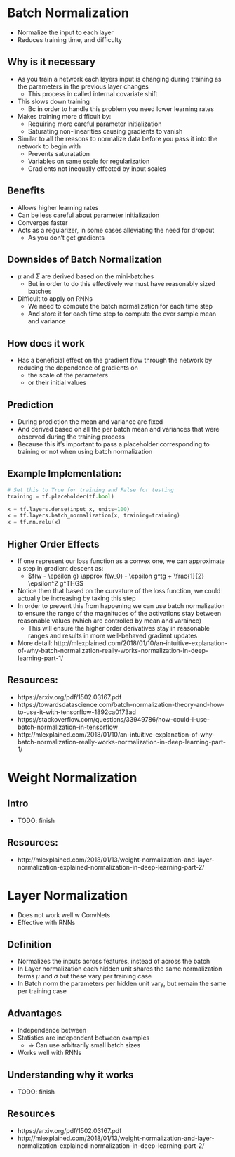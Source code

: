 # Batch Normalization
- Normalize the input to each layer
- Reduces training time, and difficulty

## Why is it necessary
- As you train a network each layers input is changing during training as the parameters in the previous layer changes
    - This process in called internal covariate shift
- This slows down training
    - Bc in order to handle this problem you need lower learning rates
- Makes training more difficult by:
    - Requiring more careful parameter initialization
    - Saturating non-linearities causing gradients to vanish
- Similar to all the reasons to normalize data before you pass it into the network to begin with
    - Prevents saturatation
    - Variables on same scale for regularization
    - Gradients not inequally effected by input scales

## Benefits
- Allows higher learning rates
- Can be less careful about parameter initialization
- Converges faster
- Acts as a regularizer, in some cases alleviating the need for dropout
    - As you don't get gradients 
    
## Downsides of Batch Normalization
- $\mu$ and $\Sigma$ are derived based on the mini-batches
    - But in order to do this effectively we must have reasonably sized batches
- Difficult to apply on RNNs
    - We need to compute the batch normalization for each time step
    - And store it for each time step to compute the over sample mean and variance

    
## How does it work
- Has a beneficial effect on the gradient flow through the network by reducing the dependence of gradients on
    - the scale of the parameters
    - or their initial values
    
## Prediction
- During prediction the mean and variance are fixed
- And derived based on all the per batch mean and variances that were observed during the training process
- Because this it's important to pass a placeholder corresponding to training or not when using batch normalization

## Example Implementation:

```python
# Set this to True for training and False for testing
training = tf.placeholder(tf.bool)

x = tf.layers.dense(input_x, units=100)
x = tf.layers.batch_normalization(x, training=training)
x = tf.nn.relu(x)
```

## Higher Order Effects
- If one represent our loss function as a convex one, we can approximate a step in gradient descent as:
    - $f(w - \epsilon g) \approx f(w_0) - \epsilon g^tg + \frac{1}{2} \epsilon^2 g^THG$
- Notice then that based on the curvature of the loss function, we could actually be increasing by taking this step
- In order to prevent this from happening we can use batch normalization to ensure the range of the magnitudes of the activations stay between reasonable  values (which are controlled by mean and varaince)
    - This will ensure the higher order derivatives stay in reasonable ranges and results in more well-behaved gradient updates
- More detail: http://mlexplained.com/2018/01/10/an-intuitive-explanation-of-why-batch-normalization-really-works-normalization-in-deep-learning-part-1/


## Resources:
- https://arxiv.org/pdf/1502.03167.pdf
- https://towardsdatascience.com/batch-normalization-theory-and-how-to-use-it-with-tensorflow-1892ca0173ad
- https://stackoverflow.com/questions/33949786/how-could-i-use-batch-normalization-in-tensorflow
- http://mlexplained.com/2018/01/10/an-intuitive-explanation-of-why-batch-normalization-really-works-normalization-in-deep-learning-part-1/

# Weight Normalization

## Intro
- TODO: finish

## Resources:
- http://mlexplained.com/2018/01/13/weight-normalization-and-layer-normalization-explained-normalization-in-deep-learning-part-2/

# Layer Normalization
- Does not work well w ConvNets
- Effective with RNNs

## Definition
- Normalizes the inputs across features, instead of across the batch
- In Layer normalization each hidden unit shares the same normalization terms $\mu$ and $\sigma$ but these vary per training case
- In Batch norm the parameters per hidden unit vary, but remain the same per training case

## Advantages
- Independence between 
- Statistics are independent between examples
    - => Can use arbitrarily small batch sizes
- Works well with RNNs

## Understanding why it works
- TODO: finish



## Resources
- https://arxiv.org/pdf/1502.03167.pdf
- http://mlexplained.com/2018/01/13/weight-normalization-and-layer-normalization-explained-normalization-in-deep-learning-part-2/
